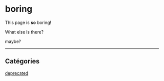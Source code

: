 # boring

This page is **so** boring!

What else is there?

<CustomPages />

<HeHa />

maybe?

<hr />

## Catégories

[deprecated](/custom/deprecated)
